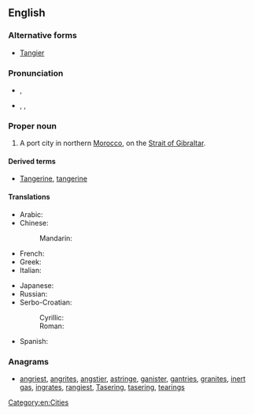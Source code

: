 ==English==
{{wikipedia}}

===Alternative forms===
* [[Tangier]]

===Pronunciation===
* {{a|RP}} {{IPAchar|/tænˈdʒɪəz/}}, {{X-SAMPA|/t{n"dZI@z/}}
* {{a|US}} {{enPR|tănjîrzʹ}}, {{IPAchar|/tænˈdʒɪrz/}}, {{X-SAMPA|/t{n"dZIr\z/}}

===Proper noun===
{{en-proper noun}}

# A port city in northern [[Morocco]], on the [[Strait of Gibraltar]].

====Derived terms====
* [[Tangerine]], [[tangerine]]

====Translations====
{{trans-top|a port city in northern Morocco}}
* Arabic: {{t-|ar|طنجة|f|tr=ŧánja}}
* Chinese:
*: Mandarin: {{t|cmn|丹吉尔|tr=Dānjí’ěr}}
* French: {{t+|fr|Tanger}}
* Greek: {{t-|el|Ταγγέρη|tr=Tangéri}}
* Italian: {{t-|it|Tangeri|f}}
{{trans-mid}}
* Japanese: {{t-|ja|タンジール|tr=Tanjīru}}
* Russian: {{t-|ru|Танжер|m|tr=Tanžér}}
* Serbo-Croatian:
*: Cyrillic: {{t|sh||Тангер|m|sc=Cyrl}}
*: Roman: {{t-|sh|Tanger|m}}
* Spanish: {{t+|es|Tánger|m}}
{{trans-bottom}}

===Anagrams===
* [[angriest#English|angriest]], [[angrites#English|angrites]], [[angstier#English|angstier]], [[astringe#English|astringe]], [[ganister#English|ganister]], [[gantries#English|gantries]], [[granites#English|granites]], [[inert gas#English|inert gas]], [[ingrates#English|ingrates]], [[rangiest#English|rangiest]], [[Tasering#English|Tasering]], [[tasering#English|tasering]], [[tearings#English|tearings]]

[[Category:en:Cities]]